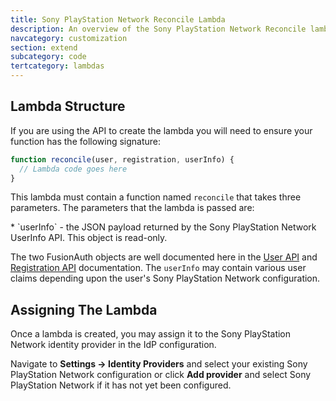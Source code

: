 ```yaml
---
title: Sony PlayStation Network Reconcile Lambda
description: An overview of the Sony PlayStation Network Reconcile lambda.
navcategory: customization
section: extend
subcategory: code
tertcategory: lambdas
---
```


<ReconcileLambdaIntro identity_provider_name="Sony PlayStation Network" prefix="a" />

## Lambda Structure

If you are using the API to create the lambda you will need to ensure your function has the following signature:

```javascript
function reconcile(user, registration, userInfo) {
  // Lambda code goes here
}
```

This lambda must contain a function named `reconcile` that takes three parameters. The parameters that the lambda is passed are:

<ReconcileLambdaUserRegistrationParameters />
* `userInfo` - the JSON payload returned by the Sony PlayStation Network UserInfo API. This object is read-only.

The two FusionAuth objects are well documented here in the [User API](/docs/apis/users) and [Registration API](/docs/apis/registrations) documentation. The `userInfo` may contain various user claims depending upon the user's Sony PlayStation Network configuration.

## Assigning The Lambda

Once a lambda is created, you may assign it to the Sony PlayStation Network identity provider in the IdP configuration.

Navigate to <strong>Settings -> Identity Providers</strong> and select your existing Sony PlayStation Network configuration or click <strong>Add provider</strong> and select Sony PlayStation Network if it has not yet been configured.
